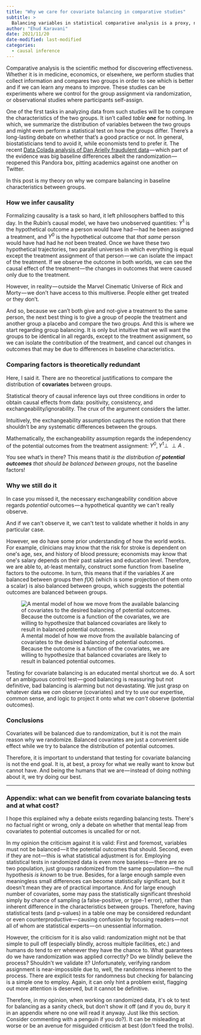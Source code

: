```yaml
---
title: "Why we care for covariate balancing in comparative studies"
subtitle: >
  Balancing variables in statistical comparative analysis is a proxy, not a goal.
author: "Ehud Karavani"
date: 2021/11/20
date-modified: last-modified
categories: 
  - causal inference
---
```


Comparative analysis is the scientific method for discovering effectiveness. Whether it is in medicine, economics, or elsewhere, we perform studies that collect information and compares two groups in order to see which is better and if we can learn any means to improve. These studies can be experiments where we control for the group assignment via randomization, or observational studies where participants self-assign.

One of the first tasks in analyzing data from such studies will be to compare the characteristics of the two groups. It isn't called *table **one*** for nothing. In which, we summarize the distribution of variables between the two groups and might even perform a statistical test on how the groups differ. There's a long-lasting debate on whether that's a good practice or not. In general, biostatisticians tend to avoid it, while economists tend to prefer it. The recent [Data Colada analysis of Dan Arielly fraudulent data](http://datacolada.org/98) --- which part of the evidence was big baseline differences albeit the randomization --- reopened this Pandora box, pitting academics against one another on Twitter.

In this post is my theory on why we compare balancing in baseline characteristics between groups.

### How we infer causality

Formalizing causality is a task so hard, it left philosophers baffled to this day. In the Rubin's causal model, we have two unobserved quantities: $Y^1$ is the hypothetical outcome a person would have had --- had he been assigned a treatment, and $Y^0$ is the hypothetical outcome that *that same* person would have had had he *not* been treated. Once we have these two hypothetical trajectories, two parallel universes in which everything is equal except the treatment assignment of that person --- we can isolate the impact of the treatment. If we observe the outcome in both worlds, we can see the causal effect of the treatment --- the changes in outcomes that were caused only due to the treatment.

However, in reality --- outside the Marvel Cinematic Universe of Rick and Morty --- we don't have access to this multiverse. People either get treated or they don't.

And so, because we can't both give and not-give a treatment to the same person, the next best thing is to give a group of people the treatment and another group a placebo and compare the two groups. And this is where we start regarding group balancing. It is only but intuitive that we will want the groups to be identical in all regards, except to the treatment assignment, so we can isolate the contribution of the treatment, and cancel out changes in outcomes that may be due to differences in baseline characteristics.

### Comparing factors is theoretically redundant

Here, I said it. There are no theoretical justifications to compare the distribution of **covariates** between groups.

Statistical theory of causal inference lays out three conditions in order to obtain causal effects from data: positivity, consistency, and exchangeability/ignorability. The crux of the argument considers the latter.

Intuitively, the exchangeability assumption captures the notion that there shouldn't be any systematic differences between the groups.

Mathematically, the exchangeability assumption regards the independency of the potential outcomes from the treatment assignment: $Y^0, Y^1 \perp \!\!\! \perp A$ .

You see what's in there? This means that*it is the distribution of **potential outcomes** that should be balanced between groups*, not the baseline factors!

### Why we still do it

In case you missed it, the necessary exchangeability condition above regards *potential* outcomes --- a hypothetical quantity we can\'t really observe.

And if we can\'t observe it, we can\'t test to validate whether it holds in any particular case.

However, we do have some prior understanding of how the world works. For example, clinicians may know that the risk for stroke is dependent on one\'s age, sex, and history of blood pressure; economists may know that one\'s salary depends on their past salaries and education level. Therefore, we are able to, at-least mentally, construct some function from baseline factors to the outcome. In turn, this means that if the variables $X$ are balanced between groups then $f(X)$ (which is some projection of them onto a scalar) is also balanced between groups, which suggests the potential outcomes are balanced between groups.

![A mental model of how we move from the available balancing of covariates to the desired balancing of potential outcomes. Because the outcome is a function of the covariates, we are willing to hypothesize that balanced covariates are likely to result in balanced potential outcomes.](figure1.png)

Testing for covariate balancing is an educated mental shortcut we do. A sort of an ambiguous control test --- good balancing is reassuring but not definitive, bad balancing is alarming but not devastating. We just grasp on whatever data we *can* observe (covariates) and try to use our expertise, common sense, and logic to project it onto what we *can\'t* observe (potential outcomes).

### Conclusions

Covariates will be balanced due to randomization, but it is not the main reason why we randomize. Balanced covariates are just a convenient side effect while we try to balance the distribution of potential outcomes.

Therefore, it is important to understand that testing for covariate balancing is not the end goal. It is, at best, a proxy for what we really want to know but cannot have. And being the humans that we are --- instead of doing nothing about it, we try doing our best.

------------------------------------------------------------------------

### Appendix: what can we benefit from covariate balancing tests and at what cost?

I hope this explained why a debate exists regarding balancing tests. There\'s no factual right or wrong, only a debate on whether that mental leap from covariates to potential outcomes is uncalled for or not.

In my opinion the criticism against it is valid: First and foremost, variables must not be balanced --- it the potential outcomes that should. Second, even if they are not --- this is what statistical adjustment is for. Employing statistical tests in randomized data is even more baseless --- there are no two population, just groups randomized from the same population --- the null hypothesis *is known* to be true. Besides, for a large enough sample even meaningless small differences can become statistically significant, but it doesn\'t mean they are of practical importance. And for large enough number of covariates, some may pass the statistically significant threshold simply by chance of sampling (a false-positive, or type-1 error), rather than inherent difference in the characteristics between groups. Therefore, having statistical tests (and p-values) in a table one may be considered redundant or even counterproductive --- causing confusion by focusing readers --- not all of whom are statistical experts --- on unessential information.

However, the criticism for it is also valid: randomization might not be that simple to pull off (especially blindly, across multiple facilities, etc.) and humans do tend to err whenever they have the chance to. What guarantees do we have randomization was applied correctly? Do we blindly believe the process? Shouldn\'t we validate it? Unfortunately, verifying random assignment is near-impossible due to, well, the randomness inherent to the process. There are explicit tests for randomness but checking for balancing is a simple one to employ. Again, it can only hint a problem exist, flagging out more attention is deserved, but it cannot be definitive.

Therefore, in my opinion, when working on randomized data, it\'s ok to test for balancing as a sanity check, but don\'t show it off (and if you do, bury it in an appendix where no one will read it anyway. Just like this section. Consider commenting with a penguin if you do?). It can be misleading at worse or be an avenue for misguided criticism at best (don\'t feed the trolls).